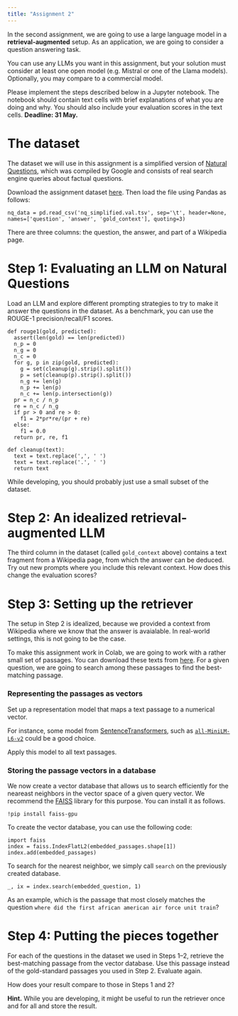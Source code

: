 ```yaml
---
title: "Assignment 2"
---
```


In the second assignment, we are going to use a large language model in a **retrieval-augmented** setup. As an application, we are going to consider a question answering task.

You can use any LLMs you want in this assignment, but your solution must consider at least one open model (e.g. Mistral or one of the Llama models). Optionally, you may compare to a commercial model.

Please implement the steps described below in a Jupyter notebook. The notebook should contain text cells with brief explanations of what you are doing and why. You should also include your evaluation scores in the text cells.
**Deadline: 31 May.** 

# The dataset

The dataset we will use in this assignment is a simplified version of [Natural Questions](https://ai.google.com/research/NaturalQuestions/), which was compiled by Google and consists of real search engine queries about factual questions.

Download the assignment dataset [here](https://www.cse.chalmers.se/~richajo/waspnlp2024/nq_simplified.val.tsv). Then load the file using Pandas as follows:

```
nq_data = pd.read_csv('nq_simplified.val.tsv', sep='\t', header=None, names=['question', 'answer', 'gold_context'], quoting=3)
```

There are three columns: the question, the answer, and part of a Wikipedia page.

# Step 1: Evaluating an LLM on Natural Questions

Load an LLM and explore different prompting strategies to try to make it answer the questions in the dataset. As a benchmark, you can use the ROUGE-1 precision/recall/F1 scores.

```
def rouge1(gold, predicted):
  assert(len(gold) == len(predicted))
  n_p = 0
  n_g = 0
  n_c = 0
  for g, p in zip(gold, predicted):
    g = set(cleanup(g).strip().split())
    p = set(cleanup(p).strip().split())
    n_g += len(g)
    n_p += len(p)
    n_c += len(p.intersection(g))
  pr = n_c / n_p
  re = n_c / n_g
  if pr > 0 and re > 0:
    f1 = 2*pr*re/(pr + re)
  else:
    f1 = 0.0
  return pr, re, f1

def cleanup(text):
  text = text.replace(',', ' ')
  text = text.replace('.', ' ')
  return text
```

While developing, you should probably just use a small subset of the dataset.

# Step 2: An idealized retrieval-augmented LLM

The third column in the dataset (called `gold_context` above) contains a text fragment from a Wikipedia page, from which the answer can be deduced. Try out new prompts where you include this relevant context. How does this change the evaluation scores?

# Step 3: Setting up the retriever

The setup in Step 2 is idealized, because we provided a context from Wikipedia where we know that the answer is avaialable. In real-world settings, this is not going to be the case.

To make this assignment work in Colab, we are going to work with a rather small set of passages. You can download these texts from [here](https://www.cse.chalmers.se/~richajo/waspnlp2024/passages.txt). For a given question, we are going to 
search among these passages to find the best-matching passage.

### Representing the passages as vectors

Set up a representation model that maps a text passage to a numerical vector.

For instance, some model from [SentenceTransformers](https://www.sbert.net/), such as [`all-MiniLM-L6-v2`](https://huggingface.co/sentence-transformers/all-MiniLM-L6-v2) could be a good choice.

Apply this model to all text passages.

### Storing the passage vectors in a database

We now create a vector database that allows us to search efficiently for the neareast neighbors in the vector space of a given query vector. We recommend the [FAISS](https://github.com/facebookresearch/faiss) library for this purpose. You can install it as follows.

```
!pip install faiss-gpu
```

To create the vector database, you can use the following code:
```
import faiss
index = faiss.IndexFlatL2(embedded_passages.shape[1])
index.add(embedded_passages)
```

To search for the nearest neighbor, we simply call `search` on the previously created database.
```
_, ix = index.search(embedded_question, 1)
```

As an example, which is the passage that most closely matches the question `where did the first african american air force unit train`?

# Step 4: Putting the pieces together

For each of the questions in the dataset we used in Steps 1&ndash;2, retrieve the best-matching passage from the vector database. Use this passage instead of the gold-standard passages you used in Step 2. Evaluate again.

How does your result compare to those in Steps 1 and 2?

**Hint.** While you are developing, it might be useful to run the retriever once and for all and store the result.


